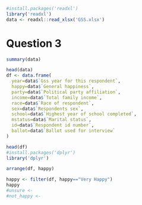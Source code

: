 ```r
#install.packages('readxl')
library('readxl')
data <- readxl::read_xlsx('GSS.xlsx')
```

<h1>Question 3</h1>
```r
summary(data)

head(data)
df <- data.frame(
  year=data$`Gss year for this respondent`,
  happy=data$`General happiness`,
  party=data$`Political party affiliation`,
  income=data$`Total family income`,
  race=data$`Race of respondent`,
  sex=data$`Respondents sex`,
  school=data$`Highest year of school completed`,
  mstatus=data$`Marital status`,
  id=data$`Respondent id number`,
  ballot=data$`Ballot used for interview`
)
```
```r
head(df)
#install.packages('dplyr')
library('dplyr')

arrange(df, happy)

happy <- filter(df, happy=="Very Happy")
happy
#unsure <-
#not_happy <-
```



